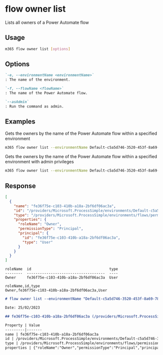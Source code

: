 
# flow owner list

Lists all owners of a Power Automate flow

## Usage

```sh
m365 flow owner list [options]
```

## Options

```md definition-list
`-e, --environmentName <environmentName>`
: The name of the environment.

`-f, --flowName <flowName>`
: The name of the Power Automate flow.

`--asAdmin`
: Run the command as admin.
```

<Global />

## Examples

Gets the owners by the name of the Power Automate flow within a specified environment

```sh
m365 flow owner list --environmentName Default-c5a5d746-3520-453f-8a69-780f8e44917e --flowName 72f2be4a-78c1-4220-a048-dbf557296a72
```

Gets the owners by the name of the Power Automate flow within a specified environment with admin privileges

```sh
m365 flow owner list --environmentName Default-c5a5d746-3520-453f-8a69-780f8e44917e --flowName 72f2be4a-78c1-4220-a048-dbf557296a72 --asAdmin
```

## Response

<Tabs>
  <TabItem value="JSON">

  ```json
  [
    {
      "name": "fe36f75e-c103-410b-a18a-2bf6df06ac3a",
      "id": "/providers/Microsoft.ProcessSimple/environments/Default-c5a5d746-3520-453f-8a69-780f8e44917e/flows/72f2be4a-78c1-4220-a048-dbf557296a72/permissions/fe36f75e-c103-410b-a18a-2bf6df06ac3a",
      "type": "/providers/Microsoft.ProcessSimple/environments/flows/permissions",
      "properties": {
        "roleName": "Owner",
        "permissionType": "Principal",
        "principal": {
          "id": "fe36f75e-c103-410b-a18a-2bf6df06ac3a",
          "type": "User"
        }
      }
    }
  ]
  ```

  </TabItem>
  <TabItem value="Text">

  ```text
  roleName  id                                    type
  --------  ------------------------------------  ----
  Owner     fe36f75e-c103-410b-a18a-2bf6df06ac3a  User
  ```

  </TabItem>
  <TabItem value="CSV">

  ```csv
  roleName,id,type
  Owner,fe36f75e-c103-410b-a18a-2bf6df06ac3a,User
  ```

  </TabItem>
  <TabItem value="Markdown">

  ```md
  # flow owner list --environmentName "Default-c5a5d746-3520-453f-8a69-780f8e44917e" --flowName "72f2be4a-78c1-4220-a048-dbf557296a72"

  Date: 25/02/2023

  ## fe36f75e-c103-410b-a18a-2bf6df06ac3a (/providers/Microsoft.ProcessSimple/environments/Default-c5a5d746-3520-453f-8a69-780f8e44917e/flows/72f2be4a-78c1-4220-a048-dbf557296a72/permissions/fe36f75e-c103-410b-a18a-2bf6df06ac3a)

  Property | Value
  ---------|-------
  name | fe36f75e-c103-410b-a18a-2bf6df06ac3a
  id | /providers/Microsoft.ProcessSimple/environments/Default-c5a5d746-3520-453f-8a69-780f8e44917e/flows/72f2be4a-78c1-4220-a048-dbf557296a72/permissions/fe36f75e-c103-410b-a18a-2bf6df06ac3a
  type | /providers/Microsoft.ProcessSimple/environments/flows/permissions
  properties | {"roleName":"Owner","permissionType":"Principal","principal":{"id":"fe36f75e-c103-410b-a18a-2bf6df06ac3a","type":"User"}}
  ```

  </TabItem>
</Tabs>

